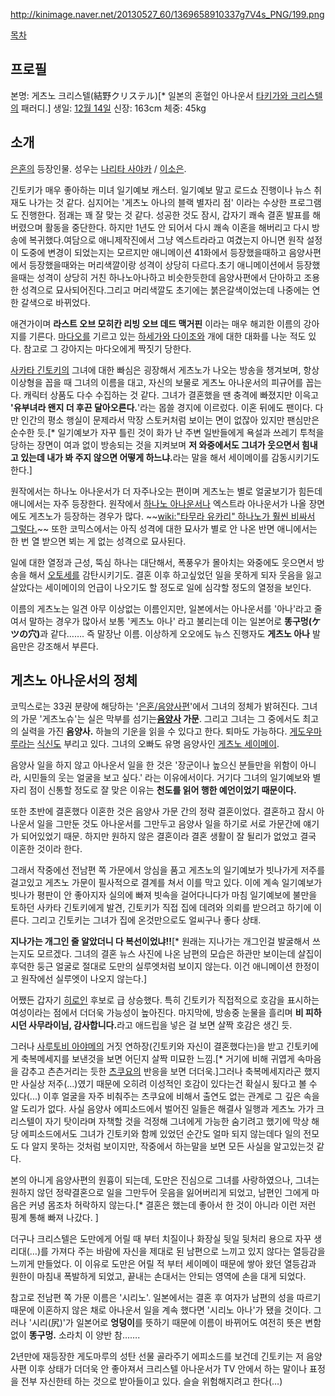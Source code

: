 http://kinimage.naver.net/20130527_60/1369658910337g7V4s_PNG/199.png

[[목차]]
== 프로필 ==
본명: 게츠노 크리스텔(結野クリステル)[* 일본의 혼혈인 아나운서 [[타키가와 크리스텔]]의 패러디.]
생일: [[12월 14일]]
신장: 163cm
체중: 45kg

== 소개 ==
[[은혼]]의 등장인물. 성우는 [[나리타 사야카]] / [[이소은]].

긴토키가 매우 좋아하는 미녀 일기예보 캐스터. 일기예보 말고 로드쇼 진행이나 뉴스 취재도 나가는 것 같다. 심지어는 '게츠노 아나의 블랙 별자리 점' 이라는 수상한 프로그램도 진행한다. 점괘는 꽤 잘 맞는 것 같다. 성공한 것도 잠시, 갑자기 쾌속 결혼 발표를 해버렸으며 활동을 중단한다. 하지만 1년도 안 되어서 다시 쾌속 이혼을 해버리고 다시 방송에 복귀했다.여담으로 애니제작진에서 그냥 엑스트라라고 여겼는지 아니면 원작 설정이 도중에 변경이 되었는지는 모르지만 애니메이션 41화에서 등장했을때하고 음양사편에서 등장했을때와는 머리색깔이랑 성격이 상당히 다르다.초기 애니메이션에서 등장했을때는 성격이 상당히 거친 하나노아나하고 비슷한듯한데 음양사편에서 단아하고 조용한 성격으로 묘사되어진다.그리고 머리색깔도 초기에는 붉은갈색이었는데 나중에는 연한 갈색으로 바뀌었다. 

애견가이며 '''라스트 오브 모히칸 리빙 오브 데드 맥거핀''' 이라는 매우 해괴한 이름의 강아지를 기른다. [[마다오]]를 기르고 있는 [[하세가와 다이조]]와 개에 대한 대화를 나눈 적도 있다. 참고로 그 강아지는 마다오에게 짝짓기 당한다.

[[사카타 긴토키]]의 그녀에 대한 빠심은 굉장해서 게츠노가 나오는 방송을 챙겨보며, 항상 이상형을 꼽을 때 그녀의 이름을 대고, 자신의 보물로 게츠노 아나운서의 피규어를 꼽는다. 캐릭터 상품도 다수 수집하는 것 같다. 그녀가 결혼했을 땐 충격에 빠졌지만 이윽고 ''''유부녀라 왠지 더 후끈 달아오른다.''''라는 몹쓸 경지에 이르렀다. 이혼 뒤에도 팬이다. 다만 인간의 평소 행실이 문제라서 막장 스토커처럼 보이는 면이 없잖아 있지만 팬심만은 순수한 듯.[* 일기예보가 자꾸 틀린 것이 화가 난 주변 일반들에게 욕설과 쓰레기 투척을 당하는 장면이 여과 없이 방송되는 것을 지켜보며 '''저 와중에서도 그녀가 웃으면서 힘내고 있는데 내가 봐 주지 않으면 어떻게 하느냐.'''라는 말을 해서 세이메이를 감동시키기도 한다.] 

원작에서는 하나노 아나운서가 더 자주나오는 편이며 게츠노는 별로 얼굴보기가 힘든데 애니에서는 자주 등장한다. 원작에서 [[하나노 아나운서]]나 엑스트라 아나운서가 나올 장면에도 게츠노가 등장하는 경우가 많다. ~~[[wiki:"타무라 유카리" 하나노가 훨씬 비싸서 그렇다.]]~~ 또한 코믹스에서는 아직 성격에 대한 묘사가 별로 안 나온 반면 애니에서는 한 번 열 받으면 뵈는 게 없는 성격으로 묘사된다. 

일에 대한 열정과 근성, 뚝심 하나는 대단해서, 폭풍우가 몰아치는 와중에도 웃으면서 방송을 해서 [[오토세]]를 감탄시키기도. 결혼 이후 하고싶었던 일을 못하게 되자 웃음을 잃고 살았다는 세이메이의 언급이 나오기도 할 정도로 일에 심각할 정도의 열정을 보인다.

이름의 게츠노는 일견 아무 이상없는 이름인지만, 일본에서는 아나운서를 '아나'라고 줄여서 말하는 경우가 많아서 보통 '케츠노 아나' 라고 불리는데 이는 일본어로 '''똥구멍(ケツの穴)'''과 같다……. 즉 말장난 이름. 이상하게 오오에도 뉴스 진행자도 '''게츠노 아나''' 발음만은 강조해서 부른다.

== 게츠노 아나운서의 정체 ==
코믹스로는 33권 분량에 해당하는 '[[은혼/음양사편]]'에서 그녀의 정체가 밝혀진다. 그녀의 가문 '게츠노슈'는 실은 막부를 섬기는'''[[음양사]] 가문'''. 그리고 그녀는 그 중에서도 최고의 실력을 가진 '''음양사.''' 하늘의 기운을 읽을 수 있다고 한다. 퇴마도 가능하다. [[게도우마루]]라는 [[식신]]도 부리고 있다. 그녀의 오빠도 유명 음양사인 [[게츠노 세이메이]].

음양사 일을 하지 않고 아나운서 일을 한 것은 '장군이나 높으신 분들만을 위함이 아니라, 시민들의 웃는 얼굴을 보고 싶다.' 라는 이유에서이다. 거기다 그녀의 일기예보와 별자리 점이 신통할 정도로 잘 맞은 이유는 '''천도를 읽어 행한 예언이었기 때문이다.'''

또한 초반에 결혼했다 이혼한 것은 음양사 가문 간의 정략 결혼이었다. 결혼하고 잠시 아나운서 일을 그만둔 것도 아나운서를 그만두고 음양사 일을 하기로 서로 가문간에 얘기가 되어있었기 때문. 하지만 원하지 않은 결혼이라 결혼 생활이 잘 될리가 없었고 결국 이혼한 것이라 한다. 

그래서 작중에선 전남편 쪽 가문에서 앙심을 품고 게츠노의 일기예보가 빗나가게 저주를 걸고있고 게츠노 가문이 필사적으로 결계를 쳐서 이를 막고 있다. 이에 계속 일기예보가 빗나가 평판이 안 좋아지자 실의에 빠져 빗속을 걸어다니다가 마침 일기예보에 불만을 토하던 사카타 긴토키에게 발견, 긴토키가 직접 집에 데려와 의뢰를 받으려고 하기에 이른다. 그리고 긴토키는 그녀가 집에 온것만으로도 얼씨구나 좋다 상태. 

'''지나가는 개그인 줄 알았더니 다 복선이었냐!!'''[* 원래는 지나가는 개그인걸 발굴해서 쓰는지도 모르겠다. 그녀의 결혼 뉴스 사진에 나온 남편의 모습은 하관만 보이는데 살집이 후덕한 둥근 얼굴로 절대로 도만의 실루엣처럼 보이지 않는다. 이건 애니메이션 한정이고 원작에선 실루엣이 나오지 않는다.]

어쨌든 갑자기 [[히로인]] 후보로 급 상승했다. 특히 긴토키가 직접적으로 호감을 표시하는 여성이라는 점에서 더더욱 가능성이 높아진다. 마지막에, 방송중 눈물을 흘리며 '''비 피하시던 사무라이님, 감사합니다.'''라고 애드립을 넣은 걸 보면 살짝 호감은 생긴 듯.

그러나 [[사루토비 아야메]]의 거짓 연하장(긴토키와 자신이 결혼했다는)을 받고 긴토키에게 축복메세지를 보낸것을 보면 어딘지 살짝 미묘한 느낌.[* 거기에 비해 귀엽게 속마음을 감추고 츤츤거리는 듯한 [[츠쿠요]]의 반응을 보면 더더욱.]그러나 축복메세지라곤 했지만 사실상 저주(...)였기 때문에 오히려 이성적인 호감이 있다는건 확실시 됬다고 볼 수 있다(...) 이후 얼굴을 자주 비춰주는 츠쿠요에 비해서 출연도 없는 관계로 그 깊은 속을 알 도리가 없다. 사실 음양사 에피소드에서 벌어진 일들은 해결사 일행과 게츠노 가가 크리스텔이 자기 탓이라며 자책할 것을 걱정해 그녀에게 가능한 숨기려고 했기에 막상 해당 에피소드에서도 그녀가 긴토키와 함께 있었던 순간도 얼마 되지 않는데다 일의 전모도 다 알지 못하는 것처럼 보이지만, 작중에서 하는말을 보면 모든 사실을 알고있는것 같다. 

본의 아니게 음양사편의 원흉이 되는데, 도만은 진심으로 그녀를 사랑하였으나, 그녀는 원하지 않던 정략결혼으로 일을 그만두어 웃음을 잃어버리게 되었고, 남편인 그에게 마음은 커녕 몸조차 허락하지 않는다.[* 결혼은 했는데 좋아서 한 것이 아니라 이런 저런 핑계 통해 빠져 나갔다. ] 

더구나 크리스텔은 도만에게 어릴 때 부터 치질이나 화장실 뒷일 뒷처리 용으로 자꾸 생리대(…)를 가져다 주는 바람에 자신을 제대로 된 남편으로 느끼고 있지 않다는 열등감을 느끼게 만들었다. 이 이유로 도만은 어릴 적 부터 세이메이 때문에 쌓아 왔던 열등감과 원한이 마침내 폭발하게 되었고, 끝내는 손대서는 안되는 영역에 손을 대게 되었다.

참고로 전남편 쪽 가문 이름은 '시리노'. 일본에서는 결혼 후 여자가 남편의 성을 따르기 때문에 이혼하지 않은 채로 아나운서 일을 계속 했다면 '시리노 아나'가 됐을 것이다. 그러나 '시리(尻)'가 일본어로 '''엉덩이'''를 뜻하기 때문에 이름이 바뀌어도 여전히 뜻은 변함 없이 '''똥구멍.''' 소라치 이 양반 참…….

2년만에 재등장한 게도마루의 성탄 선물 골라주기 에피소드를 보건데 긴토키는 저 음양사편 이후 상태가 더더욱 안 좋아져서 크리스텔 아나운서가 TV 안에서 하는 말이나 표정을 전부 자신한테 하는 것으로 받아들이고 있다. 슬슬 위험해지려고 한다(…)
